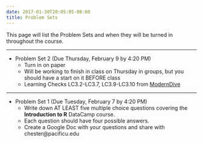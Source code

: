 ```yaml
---
date: 2017-01-30T20:05:05-08:00
title: Problem Sets
---
```


This page will list the Problem Sets and when they will be turned in throughout the course.

***

- Problem Set 2 (Due Thursday, February 9 by 4:20 PM)
    - Turn in on paper
    - Will be working to finish in class on Thursday in groups, but you should have a start on it BEFORE class
    - Learning Checks LC3.2-LC3.7, LC3.9-LC3.10 from [ModernDive](https://ismayc.github.io/moderndiver-book/3-tidy.html)

***

- Problem Set 1 (Due Tuesday, February 7 by 4:20 PM)
    - Write down AT LEAST five multiple choice questions covering the **Introduction to R**
DataCamp course.  
    - Each question should have four possible answers.
    - Create a Google Doc with your questions and share with chester@pacificu.edu